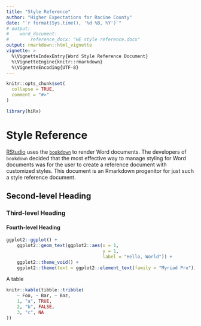 ```yaml
---
title: "Style Reference"
author: "Higher Expectations for Racine County"
date: "`r format(Sys.time(), '%d %B, %Y')`"
# output:
#    word_document:
#        reference_docx: "HE style reference.docx"
output: rmarkdown::html_vignette
vignette: >
  %\VignetteIndexEntry{Word Style Reference Document}
  %\VignetteEngine{knitr::rmarkdown}
  %\VignetteEncoding{UTF-8}
---
```


```r
knitr::opts_chunk$set(
  collapse = TRUE,
  comment = "#>"
)
```

```r
library(hiRx)
```

# Style Reference

[RStudio](https://rstudio.com) uses the [`bookdown`](https://bookdown.org) to render Word documents.
The developers of `bookdown` decided that the most effective way to manage styling for Word documents was for the user to create a reference document with customized styles.
This document is an Rmarkdown progenitor for just such a style reference document.

## Second-level Heading

### Third-level Heading

#### Fourth-level Heading

```r

ggplot2::ggplot() +
    ggplot2::geom_text(ggplot2::aes(x = 1,
                                    y = 1,
                                    label = "Hello, World")) +
    ggplot2::theme_void() +
    ggplot2::theme(text = ggplot2::element_text(family = "Myriad Pro"))

```

A table

```r

knitr::kable(tibble::tribble(
    ~ Foo, ~ Bar, ~ Baz,
    1, "a", TRUE,
    2, "b", FALSE,
    3, "c", NA
))

```
